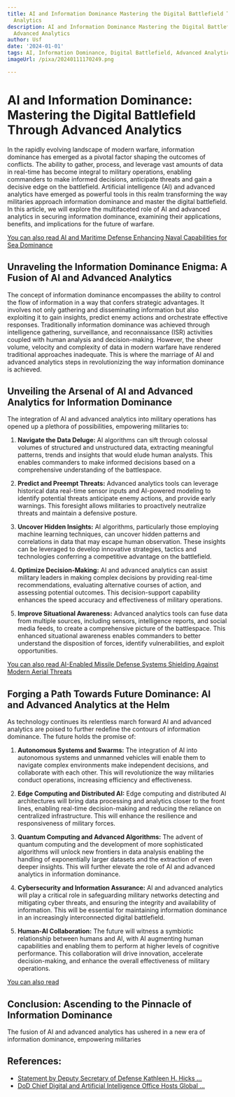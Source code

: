 ```yaml
---
title: AI and Information Dominance Mastering the Digital Battlefield Through Advanced
  Analytics
description: AI and Information Dominance Mastering the Digital Battlefield Through
  Advanced Analytics
author: Usf
date: '2024-01-01'
tags: AI, Information Dominance, Digital Battlefield, Advanced Analytics
imageUrl: /pixa/20240111170249.png

---
```

# AI and Information Dominance:  Mastering the Digital Battlefield Through  Advanced Analytics

In the rapidly evolving landscape  of modern warfare,  information dominance has emerged as a  pivotal factor shaping the outcomes of conflicts. The  ability to gather, process, and leverage vast amounts of data in real-time has become integral to military operations, enabling commanders to make  informed decisions,  anticipate threats and gain  a  decisive edge on the battlefield. Artificial intelligence (AI)  and advanced analytics have emerged as powerful tools in this realm transforming the way militaries approach information dominance and master the digital  battlefield. In this article, we will explore the multifaceted role  of AI and advanced analytics in securing information dominance, examining their applications, benefits, and  implications for the future of warfare.

[You can also read  AI and Maritime Defense Enhancing Naval Capabilities for Sea  Dominance](AI%20and%20Maritime%20Defense%20Enhancing%20Naval%20Capabilities%20for%20Sea%20Dominance)


## Unraveling the Information Dominance Enigma: A Fusion of AI and Advanced Analytics

The concept of information dominance encompasses  the ability to control  the flow of information in a way that confers strategic advantages. It involves not only gathering and disseminating  information  but also exploiting it to gain insights, predict enemy actions and orchestrate effective responses. Traditionally information dominance was achieved through intelligence gathering, surveillance, and reconnaissance (ISR)  activities coupled with human analysis  and decision-making. However, the sheer volume, velocity and  complexity of data  in modern warfare have rendered traditional approaches inadequate. This is where the marriage of AI and advanced analytics steps in revolutionizing the way information dominance is achieved.

## Unveiling  the Arsenal of  AI and Advanced Analytics for Information Dominance

The integration of AI and advanced analytics into military operations has opened up a plethora of possibilities, empowering militaries  to:

1. **Navigate the Data Deluge:** AI algorithms can sift through  colossal volumes  of structured  and unstructured data,  extracting meaningful patterns, trends and insights that would elude human  analysts. This enables commanders to make informed decisions based on a comprehensive understanding  of the battlespace.

2. **Predict and Preempt Threats:** Advanced analytics tools can leverage historical data real-time sensor inputs and AI-powered modeling to  identify potential threats  anticipate enemy actions, and provide  early warnings.  This foresight allows  militaries to proactively neutralize threats and maintain a defensive posture.

3. **Uncover Hidden Insights:** AI  algorithms, particularly those employing machine learning  techniques, can uncover hidden  patterns and correlations in data that may escape human observation. These insights can be  leveraged to develop innovative strategies, tactics  and technologies conferring a competitive  advantage on the battlefield.

4. **Optimize  Decision-Making:** AI and advanced analytics can assist military leaders in making complex decisions by providing real-time recommendations, evaluating alternative courses of action, and assessing potential outcomes. This decision-support capability enhances  the speed  accuracy and effectiveness of military  operations.

5. **Improve Situational Awareness:** Advanced analytics tools can fuse data from multiple  sources, including sensors, intelligence  reports, and social media feeds, to create a comprehensive picture of the battlespace. This enhanced  situational awareness enables commanders to better understand the disposition of forces, identify vulnerabilities, and exploit opportunities.

[You can also  read AI-Enabled Missile Defense Systems Shielding Against Modern Aerial Threats](AI-Enabled%20Missile%20Defense%20Systems%20Shielding%20Against%20Modern%20Aerial%20Threats)


## Forging a Path Towards  Future Dominance: AI and Advanced Analytics at the Helm

As technology continues its relentless march forward AI and advanced analytics  are poised to further  redefine the contours of information dominance. The future holds the  promise of:

1. **Autonomous Systems  and Swarms:**  The integration  of  AI into autonomous  systems and unmanned vehicles will enable them to navigate complex environments make independent decisions, and collaborate with each other. This will revolutionize the way militaries conduct operations, increasing efficiency and effectiveness.

2. **Edge  Computing and Distributed AI:** Edge computing  and distributed AI architectures will bring data processing and  analytics  closer to  the front lines, enabling real-time decision-making and reducing the reliance  on centralized infrastructure.  This will enhance the resilience and responsiveness of military forces.

3.  **Quantum Computing and Advanced Algorithms:** The advent of quantum computing and the development of more sophisticated algorithms will unlock new frontiers in data analysis enabling the handling of exponentially larger datasets and the extraction of even deeper insights. This will further elevate the role of AI and advanced analytics  in information dominance.

4. **Cybersecurity and Information Assurance:** AI and advanced  analytics will  play a critical role in safeguarding military networks detecting and mitigating cyber threats,  and ensuring the integrity and availability of information. This will be essential for maintaining information dominance in an increasingly interconnected digital battlefield.

5. **Human-AI Collaboration:** The  future will witness a symbiotic  relationship between humans and AI, with AI augmenting human capabilities and enabling them to perform at higher levels of cognitive performance. This collaboration will drive innovation, accelerate decision-making, and enhance the overall effectiveness of military operations.

[You can also read ]()


## Conclusion: Ascending to the Pinnacle  of Information Dominance

The fusion of AI and advanced analytics has ushered  in a new era of information  dominance, empowering militaries

## References:
- [Statement by Deputy Secretary of Defense Kathleen H. Hicks ...](https://www.defense.gov/News/Releases/Release/Article/3464007/statement-by-deputy-secretary-of-defense-kathleen-h-hicks-marking-one-year-of-t/)
- [DoD Chief Digital and Artificial Intelligence Office Hosts Global ...](https://www.defense.gov/News/Releases/Release/Article/3282376/dod-chief-digital-and-artificial-intelligence-office-hosts-global-information-d/)
